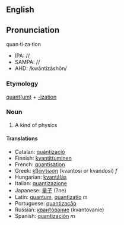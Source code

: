 {{Wikipedia2|Quantization (physics)}}
==English==
==Pronunciation==
quan·ti·za·tion
*IPA: //
*SAMPA: //
*AHD: /kwântĭzāshôn/

=== Etymology ===
[[quantum|quant(um)]] + [[-ization]]

=== Noun ===
#A kind of physics

==== Translations ====
*Catalan: [[quántizació]]
*Finnish: [[kvantittuminen]]
*French: [[quantisation]]
*Greek: [[κβάντωση]] (kvantosi or kvandosi) ''f''
*Hungarian: [[kvantálás]]
*Italian: [[quantizazione]]
*Japanese: [[量子]] (?ne)
*Latin: [[quantum]], [[quantizatio]] ''m''
*Portuguese: [[quantizacão]]
*Russian: [[квантование]] (kvantovanie)
*Spanish: [[quantización]] ''m''